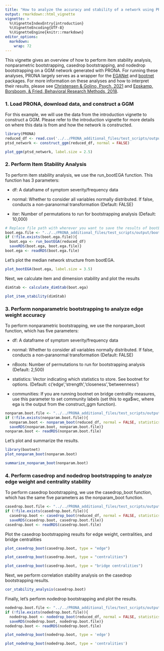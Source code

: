 ```yaml
---
title: "How to analyze the accuracy and stability of a network using PRONA"
output: rmarkdown::html_vignette
vignette: >
  %\VignetteIndexEntry{introduction}
  %\VignetteEncoding{UTF-8}
  %\VignetteEngine{knitr::rmarkdown}
editor_options: 
  markdown: 
    wrap: 72
---
```


This vignette gives an overview of how to perform item stability
analysis, nonparametric bootstrapping, casedrop bootstrapping, and
nodedrop bootstrapping on a GGM network generated with PRONA. For
running these analyses, PRONA largely serves as a wrapper for the
[EGANet](https://github.com/hfgolino/EGAnet) and
[bootnet](https://github.com/SachaEpskamp/bootnet) packages. For more
information on these analyses and how to interpret their results, please
see [Christensen & Golino, Psych,
2021](https://doi.org/10.3390/psych3030032) and [Epskamp, Borsboom, &
Fried, Behavioral Research Methods,
2018](https://pubmed.ncbi.nlm.nih.gov/28342071/).

### 1. Load PRONA, download data, and construct a GGM

For this example, we will use the data from the introduction vignette to
construct a GGM. Please refer to the introduction vignette for more
details on where this data is from and how the network is constructed.

```r
library(PRONA)
reduced_df <- read.csv('../../PRONA_additional_files/test_scripts/output/reduced_data.csv', stringsAsFactors = FALSE)
ptsd_network <- construct_ggm(reduced_df, normal = FALSE)
```

```r
plot_ggm(ptsd_network, label.size = 2.5)
```

### 2. Perform Item Stability Analysis

To perform item stability analysis, we use the run_bootEGA function.
This function has 3 parameters:

-   df: A dataframe of symptom severity/frequency data

-   normal: Whether to consider all variables normally distributed. If
    false, conducts a non-paranormal transformation (Default: FALSE)

-   iter: Number of permutations to run for bootstrapping analysis
    (Default: 10,000)

```r
# Replace file path with wherever you want to save the results of bootEGA
boot.ega.file <- "../../PRONA_additional_files/test_scripts/output/boot.ega.RDS"
if (!file.exists(boot.ega.file)){
  boot.ega <- run_bootEGA(reduced_df)
  saveRDS(boot.ega, boot.ega.file)}
boot.ega <- readRDS(boot.ega.file)
```

Let's plot the median network structure from bootEGA.

```r
plot_bootEGA(boot.ega, label.size = 3.5)
```

Next, we calculate item and dimension stability and plot the results

```r
dimStab <- calculate_dimStab(boot.ega)
```

```r
plot_item_stability(dimStab)
```

### 3. Perform nonparametric bootstrapping to analyze edge weight accuracy

To perform nonparametric bootstrapping, we use the nonparam_boot
function, which has five parameters:

-   df: A dataframe of symptom severity/frequency data

-   normal: Whether to consider all variables normally distributed. If
    false, conducts a non-paranormal transformation (Default: FALSE)

-   nBoots: Number of permutations to run for bootstrapping analysis
    (Default: 2,500)

-   statistics: Vector indicating which statistics to store. See bootnet
    for options. (Default:
    c('edge','strength','closeness','betweenness')

-   communities: If you are running bootnet on bridge centrality
    measures, use this parameter to set community labels (set this to
    ega\$wc, where ega is the output from the construct_ggm function).

```r
nonparam.boot.file <- "../../PRONA_additional_files/test_scripts/output/nonparam.boot.RDS"
if (!file.exists(nonparam.boot.file)){
  nonparam.boot <- nonparam_boot(reduced_df, normal = FALSE, statistics = c('edge','strength','closeness','betweenness','bridgeStrength','bridgeCloseness','bridgeBetweenness'), communities = ptsd_network$wc)
  saveRDS(nonparam.boot, nonparam.boot.file)}
nonparam.boot <- readRDS(nonparam.boot.file)
```

Let's plot and summarize the results.

```r
library(bootnet)
plot_nonparam_boot(nonparam.boot)
```

```r
summarize_nonparam_boot(nonparam.boot)
```

### 4. Perform casedrop and nodedrop bootstrapping to analyze edge weight and centrality stability

To perform casedrop bootstrapping, we use the casedrop_boot function,
which has the same five parameters as the nonparam_boot function.

```r
casedrop.boot.file <- "../../PRONA_additional_files/test_scripts/output/casedrop.boot.RDS"
if (!file.exists(casedrop.boot.file)){
  casedrop.boot <- casedrop_boot(reduced_df, normal = FALSE, statistics = c('edge','strength','closeness','betweenness','bridgeStrength','bridgeCloseness','bridgeBetweenness'), communities = ptsd_network$wc)
  saveRDS(casedrop.boot, casedrop.boot.file)}
casedrop.boot <- readRDS(casedrop.boot.file)
```

Plot the casedrop bootstrapping results for edge weight, centralities,
and bridge centralities

```r
plot_casedrop_boot(casedrop.boot, type = "edge")
```

```r
plot_casedrop_boot(casedrop.boot, type = "centralities")
```

```r
plot_casedrop_boot(casedrop.boot, type = "bridge centralities")
```

Next, we perform correlation stability analysis on the casedrop
bootstrapping results.

```r
cor_stability_analysis(casedrop.boot)
```

Finally, let's perform nodedrop bootstrapping and plot the results.

```r
nodedrop.boot.file <- "../../PRONA_additional_files/test_scripts/output/nodedrop.boot.RDS"
if (!file.exists(nodedrop.boot.file)){
  nodedrop.boot <- nodedrop_boot(reduced_df, normal = FALSE, statistics = c('edge','strength','closeness','betweenness'))
  saveRDS(nodedrop.boot, nodedrop.boot.file)}
nodedrop.boot <- readRDS(nodedrop.boot.file)
```

```r
plot_nodedrop_boot(nodedrop.boot, type = 'edge')
```

```r
plot_nodedrop_boot(nodedrop.boot, type = 'centralities')
```
